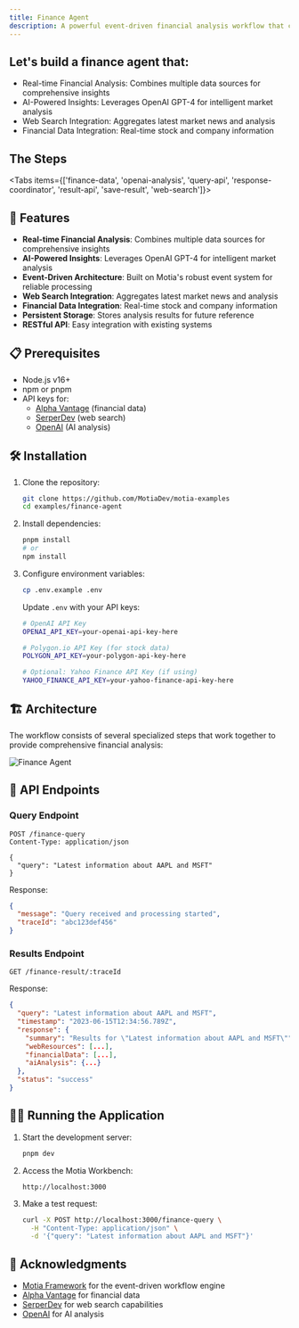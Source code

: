 ```yaml
---
title: Finance Agent
description: A powerful event-driven financial analysis workflow that combines web search, financial data, and AI analysis to provide comprehensive investment insights.
---
```



## Let's build a finance agent that:

- Real-time Financial Analysis: Combines multiple data sources for comprehensive insights
- AI-Powered Insights: Leverages OpenAI GPT-4 for intelligent market analysis
- Web Search Integration: Aggregates latest market news and analysis
- Financial Data Integration: Real-time stock and company information

## The Steps

<Folder name="steps" defaultOpen>
  <File name="finance-data.step.ts" />
  <File name="openai-analysis.step.ts" />
  <File name="query-api.step.ts" />
  <File name="response-coordinator.step.ts" />
  <File name="result-api.step.ts" />
  <File name="save-result.step.ts" />
  <File name="web-search.step.ts" />
</Folder>

<Tabs items={['finance-data', 'openai-analysis', 'query-api', 'response-coordinator', 'result-api', 'save-result', 'web-search']}>
  <CodeFetcher path="examples/finance-agent/steps" tab="finance-data" value="finance-data" />
  <CodeFetcher path="examples/finance-agent/steps" tab="openai-analysis" value="openai-analysis" />
  <CodeFetcher path="examples/finance-agent/steps" tab="query-api" value="query-api" />
  <CodeFetcher path="examples/finance-agent/steps" tab="response-coordinator" value="response-coordinator" />
  <CodeFetcher path="examples/finance-agent/steps" tab="result-api" value="result-api" />
  <CodeFetcher path="examples/finance-agent/steps" tab="save-result" value="save-result" />
  <CodeFetcher path="examples/finance-agent/steps" tab="web-search" value="web-search" />
</Tabs>

## 🚀 Features

- **Real-time Financial Analysis**: Combines multiple data sources for comprehensive insights
- **AI-Powered Insights**: Leverages OpenAI GPT-4 for intelligent market analysis
- **Event-Driven Architecture**: Built on Motia's robust event system for reliable processing
- **Web Search Integration**: Aggregates latest market news and analysis
- **Financial Data Integration**: Real-time stock and company information
- **Persistent Storage**: Stores analysis results for future reference
- **RESTful API**: Easy integration with existing systems

## 📋 Prerequisites

- Node.js v16+
- npm or pnpm
- API keys for:
  - [Alpha Vantage](https://www.alphavantage.co/) (financial data)
  - [SerperDev](https://serper.dev/) (web search)
  - [OpenAI](https://platform.openai.com/) (AI analysis)

## 🛠️ Installation

1. Clone the repository:
   ```bash
   git clone https://github.com/MotiaDev/motia-examples
   cd examples/finance-agent
   ```

2. Install dependencies:
   ```bash
   pnpm install
   # or
   npm install
   ```

3. Configure environment variables:
   ```bash
   cp .env.example .env
   ```

   Update `.env` with your API keys:
   ```bash
   # OpenAI API Key
   OPENAI_API_KEY=your-openai-api-key-here
   
   # Polygon.io API Key (for stock data)
   POLYGON_API_KEY=your-polygon-api-key-here
   
   # Optional: Yahoo Finance API Key (if using)
   YAHOO_FINANCE_API_KEY=your-yahoo-finance-api-key-here
   ```

## 🏗️ Architecture

The workflow consists of several specialized steps that work together to provide comprehensive financial analysis:

![Finance Agent](../img/finance-agent.png)


## 🚦 API Endpoints

### Query Endpoint

```http
POST /finance-query
Content-Type: application/json

{
  "query": "Latest information about AAPL and MSFT"
}
```

Response:
```json
{
  "message": "Query received and processing started",
  "traceId": "abc123def456"
}
```

### Results Endpoint

```http
GET /finance-result/:traceId
```

Response:
```json
{
  "query": "Latest information about AAPL and MSFT",
  "timestamp": "2023-06-15T12:34:56.789Z",
  "response": {
    "summary": "Results for \"Latest information about AAPL and MSFT\"",
    "webResources": [...],
    "financialData": [...],
    "aiAnalysis": {...}
  },
  "status": "success"
}
```

## 🏃‍♂️ Running the Application

1. Start the development server:
   ```bash
   pnpm dev
   ```

2. Access the Motia Workbench:
   ```
   http://localhost:3000
   ```

3. Make a test request:
   ```bash
   curl -X POST http://localhost:3000/finance-query \
     -H "Content-Type: application/json" \
     -d '{"query": "Latest information about AAPL and MSFT"}'
   ```
## 🙏 Acknowledgments

- [Motia Framework](https://motia.dev) for the event-driven workflow engine
- [Alpha Vantage](https://www.alphavantage.co/) for financial data
- [SerperDev](https://serper.dev/) for web search capabilities
- [OpenAI](https://platform.openai.com/) for AI analysis 